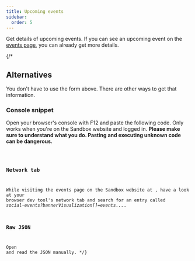 ```yaml
---
title: Upcoming events
sidebar:
  order: 5
---
```



Get details of upcoming events. If you can see an upcoming event on the [events page](https://www.sandbox.game/en/events/), you can already get more details.

<div class="h-4"/>

<Wizard/>

{/*
## Alternatives

You don't have to use the form above. There are other ways to get that information.


### Console snippet

Open your browser's console with F12 and paste the following code. Only works when you're on the Sandbox website and logged in. **Please make sure to understand what you do. Pasting and executing unknown code can be dangerous.**

<Code code={snippet}/>

### Network tab

While visiting the events page on the Sandbox website at [](https://www.sandbox.game/en/events/), have a look at your browser dev tool's network tab and search for an entry called *social-events?bannerVisualization[]=events...*.


### Raw JSON

Open [](https://api.sandbox.game/social-events?bannerVisualization[]=events&upcoming=true&past=true&limit=10&offset=0&available=true) and read the JSON manually.
*/}
